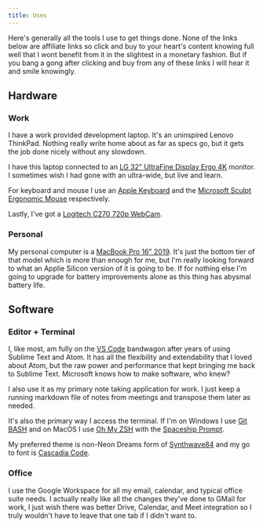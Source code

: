 ```yaml
---
title: Uses
---
```


Here's generally all the tools I use to get things done. None of the links below are affiliate links so click and buy to your heart's content knowing full well that I wont benefit from it in the slightest in a monetary fashion. But if you bang a gong after clicking and buy from any of these links I will hear it and smile knowingly.

## Hardware
### Work

I have a work provided development laptop. It's an uninspired Lenovo ThinkPad. Nothing really write home about as far as specs go, but it gets the job done nicely without any slowdown.

I have this laptop connected to an [LG 32" UltraFine Display Ergo 4K](https://www.lg.com/us/monitors/lg-32un880-b-4k-uhd-led-monitor) monitor. I sometimes wish I had gone with an ultra-wide, but live and learn.

For keyboard and mouse I use an [Apple Keyboard](https://www.amazon.com/Apple-Keyboard-Compatible-v-10-6-8-Versions/dp/B07K7V1FWC/) and the [Microsoft Sculpt Ergonomic Mouse](https://www.microsoft.com/en-us/p/microsoft-sculpt-ergonomic-mouse/8vq1d8qsvt22) respectively.

Lastly, I've got a [Logitech C270 720p WebCam](https://www.logitech.com/en-us/products/webcams/c270-hd-webcam.960-000694.html).

### Personal

My personal computer is a [MacBook Pro 16" 2019](https://www.apple.com/macbook-pro-16/). It's just the bottom tier of that model which is more than enough for me, but I'm really looking forward to what an Applie Silicon version of it is going to be. If for nothing else I'm going to upgrade for battery improvements alone as this thing has abysmal battery life.

## Software
### Editor + Terminal

I, like most, am fully on the [VS Code](https://code.visualstudio.com/) bandwagon after years of using Sublime Text and Atom. It has all the flexibility and extendability that I loved about Atom, but the raw power and performance that kept bringing me back to Sublime Text. Microsoft knows how to make software, who knew?

I also use it as my primary note taking application for work. I just keep a running markdown file of notes from meetings and transpose them later as needed.

It's also the primary way I access the terminal. If I'm on Windows I use [Git BASH](https://gitforwindows.org/) and on MacOS I use [Oh My ZSH](https://ohmyz.sh/) with the [Spaceship Prompt](https://denysdovhan.com/spaceship-prompt/).

My preferred theme is non-Neon Dreams form of [Synthwave84](https://marketplace.visualstudio.com/items?itemName=RobbOwen.synthwave-vscode) and my go to font is [Cascadia Code](https://github.com/microsoft/cascadia-code).

### Office

I use the Google Workspace for all my email, calendar, and typical office suite needs. I actually really like all the changes they've done to GMail for work, I just wish there was better Drive, Calendar, and Meet integration so I truly wouldn't have to leave that one tab if I didn't want to.
